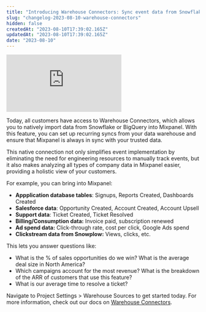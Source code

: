 ```yaml
---
title: "Introducing Warehouse Connectors: Sync event data from Snowflake & BigQuery"
slug: "changelog-2023-08-10-warehouse-connectors"
hidden: false
createdAt: "2023-08-10T17:39:02.165Z"
updatedAt: "2023-08-10T17:39:02.165Z"
date: "2023-08-10"
---
```


<div style={{position: 'relative', paddingBottom: '64.90384615384616%', height: 0}}>
    <iframe src="https://www.loom.com/embed/04f4ea75310744cdab477e1b47684db3?sid=ae77291d-d61a-4f91-9be0-887206896b18"
        frameBorder="0"
        webkitallowfullscreen="true" mozallowfullscreen="true" allowFullScreen
        style={{position: 'absolute', 'top': 0, 'left': 0, 'width': '100%', 'height': '100%'}}>
    </iframe>
</div>

Today, all customers have access to Warehouse Connectors, which allows you to natively import data from Snowflake or BigQuery into Mixpanel. With this feature, you can set up recurring syncs from your data warehouse and ensure that Mixpanel is always in sync with your trusted data.

This native connection not only simplifies event implementation by eliminating the need for engineering resources to manually track events, but it also makes analyzing all types of company data in Mixpanel easier, providing a holistic view of your customers.

For example, you can bring into Mixpanel:

- **Appplication database tables**: Signups, Reports Created, Dashboards Created
- **Salesforce data**: Opportunity Created, Account Created, Account Upsell
- **Support data**: Ticket Created, Ticket Resolved
- **Billing/Consumption data:** Invoice paid, subscription renewed
- **Ad spend data:** Click-through rate, cost per click, Google Ads spend
- **Clickstream data from Snowplow:** Views, clicks, etc.

This lets you answer questions like:

- What is the % of sales opportunities do we win? What is the average deal size in North America?
- Which campaigns account for the most revenue? What is the breakdown of the ARR of customers that use this feature?
- What is our average time to resolve a ticket?

Navigate to Project Settings > Warehouse Sources to get started today. For more information, check out our docs on [Warehouse Connectors](/docs/tracking-methods/warehouse-connectors).
